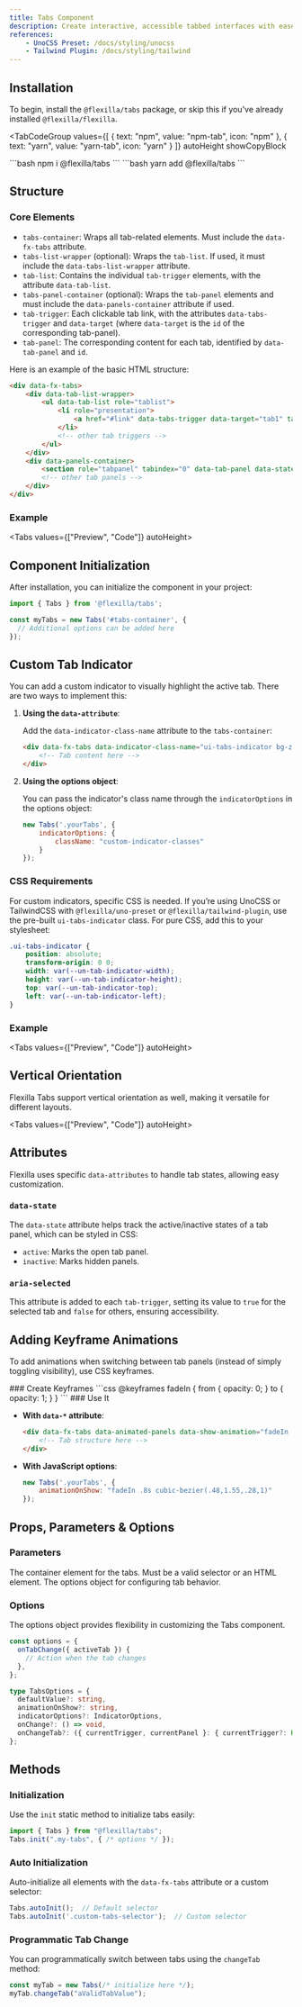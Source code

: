 ```yaml
---
title: Tabs Component
description: Create interactive, accessible tabbed interfaces with ease.
references:
    - UnoCSS Preset: /docs/styling/unocss
    - Tailwind Plugin: /docs/styling/tailwind
---
```


## Installation

To begin, install the `@flexilla/tabs` package, or skip this if you've already installed `@flexilla/flexilla`.

<TabCodeGroup
  values={[
    { text: "npm", value: "npm-tab", icon: "npm" },
    { text: "yarn", value: "yarn-tab", icon: "yarn" }
  ]}
  autoHeight
  showCopyBlock
>
  <TabPanel value="npm-tab" active={true}>
```bash
npm i @flexilla/tabs
```
  </TabPanel>
  <TabPanel value="yarn-tab">
```bash
yarn add @flexilla/tabs
```
  </TabPanel>
</TabCodeGroup>

## Structure

### Core Elements

- `tabs-container`: Wraps all tab-related elements. Must include the `data-fx-tabs` attribute.
- `tabs-list-wrapper` (optional): Wraps the `tab-list`. If used, it must include the `data-tabs-list-wrapper` attribute.
- `tab-list`: Contains the individual `tab-trigger` elements, with the attribute `data-tab-list`.
- `tabs-panel-container` (optional): Wraps the `tab-panel` elements and must include the `data-panels-container` attribute if used.
- `tab-trigger`: Each clickable tab link, with the attributes `data-tabs-trigger` and `data-target` (where `data-target` is the `id` of the corresponding tab-panel).
- `tab-panel`: The corresponding content for each tab, identified by `data-tab-panel` and `id`.

Here is an example of the basic HTML structure:

```html
<div data-fx-tabs>
    <div data-tab-list-wrapper>
        <ul data-tab-list role="tablist">
            <li role="presentation"> 
                <a href="#link" data-tabs-trigger data-target="tab1" tabindex="0"> Tab 1 </a>
            </li>
            <!-- other tab triggers -->
        </ul>
    </div>
    <div data-panels-container>
        <section role="tabpanel" tabindex="0" data-tab-panel data-state="active" id="tab1" aria-labelledby="tab1"> Tab 1 Content </section>
        <!-- other tab panels -->
    </div>
</div>
```

### Example

<Tabs values={["Preview", "Code"]} autoHeight>
  <TabPanel value="Preview" active={true}>
  <DemoCompBoxInTab>
    <TabsDefault/>
  </DemoCompBoxInTab>
  </TabPanel>
  <TabPanel value="Code">
    <CodeLoader source="tabsDefault"/>
  </TabPanel>
</Tabs>

## Component Initialization

After installation, you can initialize the component in your project:

```js
import { Tabs } from '@flexilla/tabs';

const myTabs = new Tabs('#tabs-container', {
  // Additional options can be added here
});
```

## Custom Tab Indicator

You can add a custom indicator to visually highlight the active tab. There are two ways to implement this:

1. **Using the `data-attribute`**:
   
   Add the `data-indicator-class-name` attribute to the `tabs-container`:

   ```html
   <div data-fx-tabs data-indicator-class-name="ui-tabs-indicator bg-zinc-200 dark:bg-zinc-800 flex rounded absolute ease-linear duration-200">
       <!-- Tab content here -->
   </div>
   ```

2. **Using the options object**:

   You can pass the indicator's class name through the `indicatorOptions` in the options object:

   ```js
   new Tabs('.yourTabs', {
       indicatorOptions: {
           className: "custom-indicator-classes"
       }
   });
   ```

### CSS Requirements

For custom indicators, specific CSS is needed. If you’re using UnoCSS or TailwindCSS with `@flexilla/uno-preset` or `@flexilla/tailwind-plugin`, use the pre-built `ui-tabs-indicator` class. For pure CSS, add this to your stylesheet:

```css
.ui-tabs-indicator {
    position: absolute;
    transform-origin: 0 0;
    width: var(--un-tab-indicator-width);
    height: var(--un-tab-indicator-height);
    top: var(--un-tab-indicator-top);
    left: var(--un-tab-indicator-left);
}
```

### Example

<Tabs values={["Preview", "Code"]} autoHeight>
  <TabPanel value="Preview" active={true}>
  <DemoCompBoxInTab>
    <TabsIndicator/>
  </DemoCompBoxInTab>
  </TabPanel>
  <TabPanel value="Code">
    <CodeLoader source="tabsWithCustomIndicator"/>
  </TabPanel>
</Tabs>

## Vertical Orientation

Flexilla Tabs support vertical orientation as well, making it versatile for different layouts.

<Tabs values={["Preview", "Code"]} autoHeight>
  <TabPanel value="Preview" active={true}>
  <DemoCompBoxInTab>
    <TabsVertical/>
  </DemoCompBoxInTab>
  </TabPanel>
  <TabPanel value="Code">
    <CodeLoader source="tabsVertical"/>
  </TabPanel>
</Tabs>

## Attributes

Flexilla uses specific `data-attributes` to handle tab states, allowing easy customization.

### `data-state`

The `data-state` attribute helps track the active/inactive states of a tab panel, which can be styled in CSS:
- `active`: Marks the open tab panel.
- `inactive`: Marks hidden panels.

### `aria-selected`

This attribute is added to each `tab-trigger`, setting its value to `true` for the selected tab and `false` for others, ensuring accessibility.

## Adding Keyframe Animations

To add animations when switching between tab panels (instead of simply toggling visibility), use CSS keyframes.

<Stepper>
<Step>
### Create Keyframes
```css
@keyframes fadeIn {
    from {
        opacity: 0;
    }
    to {
        opacity: 1;
    }
}
```
</Step>
<Step>
### Use It

- **With `data-*` attribute**:
  
  ```html
  <div data-fx-tabs data-animated-panels data-show-animation="fadeIn .8s cubic-bezier(.48,1.55,.28,1)">
      <!-- Tab structure here -->
  </div>
  ```

- **With JavaScript options**:

  ```js
  new Tabs('.yourTabs', {
      animationOnShow: "fadeIn .8s cubic-bezier(.48,1.55,.28,1)"
  });
  ```
</Step>
</Stepper>

## Props, Parameters & Options

### Parameters

<BoxTable>
  <BoxTableRow title="tabs-container" type="HTMLElement|string">
    The container element for the tabs. Must be a valid selector or an HTML element.
  </BoxTableRow>
  <BoxTableRow title="options" type="TabsOptions">
    The options object for configuring tab behavior.
  </BoxTableRow>
</BoxTable>

### Options

The options object provides flexibility in customizing the Tabs component.

```js
const options = {
  onTabChange({ activeTab }) {
    // Action when the tab changes
  },
};
```

```ts
type TabsOptions = {
  defaultValue?: string,
  animationOnShow?: string,
  indicatorOptions?: IndicatorOptions,
  onChange?: () => void,
  onChangeTab?: ({ currentTrigger, currentPanel }: { currentTrigger?: HTMLElement, currentPanel?: HTMLElement }) => void
};
```

## Methods

### Initialization

Use the `init` static method to initialize tabs easily:

```js
import { Tabs } from "@flexilla/tabs";
Tabs.init(".my-tabs", { /* options */ });
```

### Auto Initialization

Auto-initialize all elements with the `data-fx-tabs` attribute or a custom selector:

```js
Tabs.autoInit();  // Default selector
Tabs.autoInit('.custom-tabs-selector');  // Custom selector
```

### Programmatic Tab Change

You can programmatically switch between tabs using the `changeTab` method:

```js
const myTab = new Tabs(/* initialize here */);
myTab.changeTab("aValidTabValue");
```
